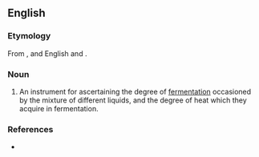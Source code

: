 ==English==

===Etymology===
From {{uder|en|grc|ζύμωσις||fermentation}}, and English {{m|en|-i-}} and {{m|en|-meter}}.

===Noun===
{{en-noun}}

# An instrument for ascertaining the degree of [[fermentation]] occasioned by the mixture of different liquids, and the degree of heat which they acquire in fermentation.
#: {{syn|en|zymometer|zymoscope}}

===References===
* {{R:Webster 1913}}